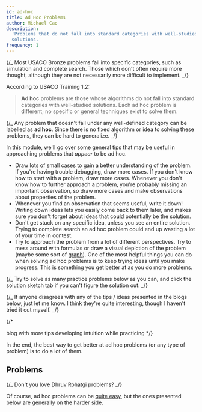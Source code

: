 ```yaml
---
id: ad-hoc
title: Ad Hoc Problems
author: Michael Cao
description:
  'Problems that do not fall into standard categories with well-studied
  solutions.'
frequency: 1
---
```


{/_ Most USACO Bronze problems fall into specific categories, such as simulation
and complete search. Those which don't often require more thought, although they
are not necessarily more difficult to implement. _/}

According to USACO Training 1.2:

> **Ad hoc** problems are those whose algorithms do not fall into standard
> categories with well-studied solutions. Each ad hoc problem is different; no
> specific or general techniques exist to solve them.

{/_ Any problem that doesn't fall under any well-defined category can be
labelled as **ad hoc**. Since there is no fixed algorithm or idea to solving
these problems, they can be hard to generalize. _/}

In this module, we'll go over some general tips that may be useful in
approaching problems that _appear_ to be ad hoc.

- Draw lots of small cases to gain a better understanding of the problem. If
  you're having trouble debugging, draw more cases. If you don't know how to
  start with a problem, draw more cases. Whenever you don't know how to further
  approach a problem, you're probably missing an important observation, so draw
  more cases and make observations about properties of the problem.
- Whenever you find an observation that seems useful, write it down! Writing
  down ideas lets you easily come back to them later, and makes sure you don't
  forget about ideas that could potentially be the solution.
- Don't get stuck on any specific idea, unless you see an entire solution.
  Trying to complete search an ad hoc problem could end up wasting a lot of your
  time in contest.
- Try to approach the problem from a lot of different perspectives. Try to mess
  around with formulas or draw a visual depiction of the problem (maybe some
  sort of [graph](/bronze/intro-graphs)). One of the most helpful things you can
  do when solving ad hoc problems is to keep trying ideas until you make
  progress. This is something you get better at as you do more problems.

{/_ Try to solve as many practice problems below as you can, and click the
solution sketch tab if you can't figure the solution out. _/}

{/_ If anyone disagrees with any of the tips / ideas presented in the blogs
below, just let me know. I think they're quite interesting, though I haven't
tried it out myself. _/}

{/\*

<Resources>
	<Resource
		source="ZLE@kauntaofficial.github.io"
		title="The Art of Thinking"
		url="https://kauntaofficial.github.io/the-art-of-thinking"
	>
		blog with more tips
	</Resource>
	<Resource
		source="ZLE@kauntaofficial.github.io"
		title="Developing Intuition"
		url="https://kauntaofficial.github.io/developing-intuition"
	>
		developing intuition while practicing
	</Resource>
</Resources>
*/}

In the end, the best way to get better at ad hoc problems (or any type of
problem) is to do a lot of them.

## Problems

{/_ Don't you love Dhruv Rohatgi problems? _/}

Of course, ad hoc problems can be
[quite easy](/general/expected#problem-usaco-591), but the ones presented below
are generally on the harder side.

<Problems problems="general" />
